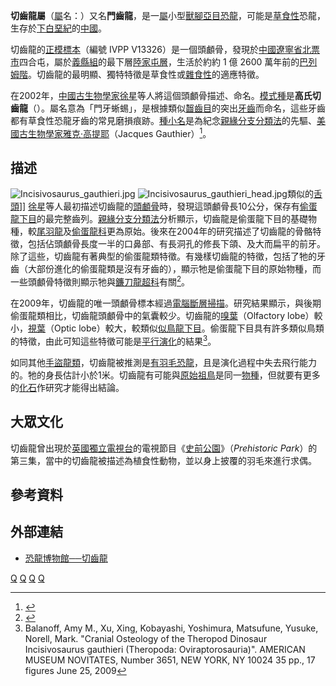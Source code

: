 {{Otheruses|subject=[[偷蛋龍下目|偷蛋龍下目]]的切齒龍|other=[[盤龍目|盤龍目]]的切齒龍|切齒龍 (盤龍目)}}
{{Automatic Taxobox
| taxon = Incisivosaurus
| fossil_range = [[白堊紀|白堊紀]]前期, {{fossil_range|126}}
| image = Incisivosaurus (pencil 2013).png
| image_caption = 切齒龍的復原圖
| authority = [[徐星_(古生物學家)|Xu]] ''et al.'', 2002
| type_species = '''高氏切齒龍<br>''Incisivosaurus gauthieri'''''
| type_species_authority = [[徐星_(古生物學家)|Xu]], [[程延年|Cheng]], [[汪筱林|Wang]] & [[張鈞翔|Chang]], 2002 
}}

'''切齒龍屬'''（[[屬|屬]]名：{{lang|la|''Incisivosaurus''}}）又名'''門齒龍'''，是一[[屬|屬]]小型[[獸腳亞目|獸腳亞目]][[恐龍|恐龍]]，可能是[[草食性|草食性]]恐龍，生存於[[下白堊紀|下白堊紀]]的[[中國|中國]]。

切齒龍的[[正模標本|正模標本]]（編號 IVPP V13326）是一個頭顱骨，發現於[[中國|中國]][[遼寧省|遼寧省]][[北票市|北票市]]四合屯，屬於[[義縣組|義縣組]]的最下層[[陸家屯層|陸家屯層]]，生活於約約 1 億 2600 萬年前的[[巴列姆階|巴列姆階]]。切齒龍的最明顯、獨特特徵是草食性或[[雜食性|雜食性]]的適應特徵。

在2002年，[[中國|中國]][[古生物學家|古生物學家]][[徐星_(古生物學家)|徐星]]等人將這個頭顱骨描述、命名。[[模式種|模式種]]是'''高氏切齒龍'''（{{lang|la|''I. gauthieri''}}）。屬名意為「門牙蜥蜴」，是根據類似[[齧齒目|齧齒目]]的突出[[牙齒|牙齒]]而命名，這些牙齒都有草食性恐龍牙齒的常見磨損痕跡。[[種小名|種小名]]是為紀念[[親緣分支分類法|親緣分支分類法]]的先驅、[[美國|美國]][[古生物學家|古生物學家]][[雅克·高提耶|雅克·高提耶]]（Jacques Gauthier）<ref name="xuetal2002">{{Cite journal|author=Xu, X., Cheng, Y.-N. Wang, X.-L., and Chang, C.-H.|year=2002|title=An unusual oviraptorosaurian dinosaur from China|journal=Nature|volume=419|pages=291-293|url=http://www.ivpp.ac.cn/qt/papers/201403/P020140314346062801596.pdf|access-date=2014-08-23|archive-url=https://web.archive.org/web/20140826114214/http://www.ivpp.ac.cn/qt/papers/201403/P020140314346062801596.pdf|archive-date=2014-08-26|dead-url=yes}}</ref>。

== 描述 ==
[[File:Incisivosaurus_gauthieri.jpg|thumb]]
[[File:Incisivosaurus_gauthieri_head.jpg|thumb]]類似的[[舌頭|舌頭]]]] 
[[徐星|徐星]]等人最初描述切齒龍的[[頭顱骨|頭顱骨]]時，發現這頭顱骨長10公分，保存有[[偷蛋龍下目|偷蛋龍下目]]的最完整齒列。[[親緣分支分類法|親緣分支分類法]]分析顯示，切齒龍是偷蛋龍下目的基礎物種，較[[尾羽龍|尾羽龍]]及[[偷蛋龍科|偷蛋龍科]]更為原始。後來在2004年的研究描述了切齒龍的骨骼特徵，包括佔頭顱骨長度一半的口鼻部、有長洞孔的修長下頜、及大而扁平的前牙。除了這些，切齒龍有著典型的偷蛋龍類特徵。有幾樣切齒龍的特徵，包括了牠的牙齒（大部份進化的偷蛋龍類是沒有牙齒的），顯示牠是偷蛋龍下目的原始物種，而一些頭顱骨特徵則顯示牠與[[鐮刀龍超科|鐮刀龍超科]]有關<ref name="osmolskaetal2004">{{Cite book|author=Osmolska, H., Currie, P. J., and Barsbold, R.|year=2004|chapter=Oviraptorosaura|title=The Dinosauria|edition=2nd edition|editor=Weishampel, D. B., Dodson, P., and Osmólska, H., (eds)|publisher=University of California Press}}</ref>。

在2009年，切齒龍的唯一頭顱骨標本經過[[電腦斷層掃描|電腦斷層掃描]]。研究結果顯示，與後期偷蛋龍類相比，切齒龍頭顱骨中的氣囊較少。切齒龍的[[嗅葉|嗅葉]]（Olfactory lobe）較小，[[視葉|視葉]]（Optic lobe）較大，較類似[[似鳥龍下目|似鳥龍下目]]。偷蛋龍下目具有許多類似鳥類的特徵，由此可知這些特徵可能是[[平行演化|平行演化]]的結果<ref name="Balanoffetal2009">Balanoff, Amy M., Xu, Xing, Kobayashi, Yoshimura, Matsufune, Yusuke, Norell, Mark. "Cranial Osteology of the Theropod Dinosaur Incisivosaurus gauthieri (Theropoda: Oviraptorosauria)". AMERICAN MUSEUM NOVITATES, Number 3651, NEW YORK, NY 10024 35 pp., 17 figures June 25, 2009</ref>。

如同其他[[手盜龍類|手盜龍類]]，切齒龍被推測是[[有羽毛恐龍|有羽毛恐龍]]，且是演化過程中失去飛行能力的。牠的身長估計小於1米。切齒龍有可能與[[原始祖鳥|原始祖鳥]]是同一[[物種|物種]]，但就要有更多的[[化石|化石]]作研究才能得出結論。

== 大眾文化 ==
切齒龍曾出現於[[英國獨立電視台|英國獨立電視台]]的電視節目《[[史前公園|史前公園]]》（''Prehistoric Park''）的第三集，當中的切齒龍被描述為植食性動物，並以身上披覆的羽毛來進行求偶。

==參考資料==
{{reflist}}

== 外部連結 ==
* [https://web.archive.org/web/20070807075800/http://www.dinosaur.net.cn/Museum/Incisivosaurus.htm 恐龍博物館──切齒龍]
{{手盜龍類|O.}}
{{Taxonbar|from=Q131932}}

[[Category:亞洲恐龍|Q]]
[[Category:下白堊紀恐龍|Q]]
[[Category:偷蛋龍下目|Q]]
[[Category:热河生物群|Q]]
